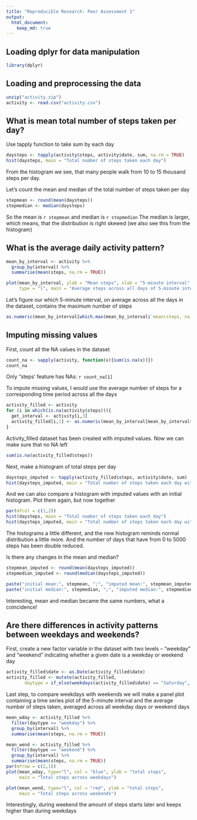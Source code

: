 ```yaml
---
title: "Reproducible Research: Peer Assessment 1"
output: 
  html_document:
    keep_md: true
---
```


## Loading dplyr for data manipulation
```r
library(dplyr)
```


## Loading and preprocessing the data

```r
unzip("activity.zip")
activity <- read.csv("activity.csv")
```


## What is mean total number of steps taken per day?

Use tapply function to take sum by each day
```r
daysteps <- tapply(activity$steps, activity$date, sum, na.rm = TRUE)
hist(daysteps, main = "Total number of steps taken each day")
```

From the histogram we see, that many people walk from 10 to 15 thousand steps per day.

Let's count the mean and median of the total number of steps taken per day

```r
stepmean <- round(mean(daysteps))
stepmedian <- median(daysteps)
```
So the mean is `r stepmean` and median is `r stepmedian` The median is larger, which means, that the distribution is right skewed (we also see this from the histogram)

## What is the average daily activity pattern?

```r
mean_by_interval <- activity %>%
  group_by(interval) %>%
  summarise(mean(steps, na.rm = TRUE))

plot(mean_by_interval, ylab = "Mean steps", xlab = "5-minute interval", col = "brown",
     type = "l", main = "Average steps across all days of 5-minute interval", lwd = 2)
```

Let's figure our which 5-minute interval, on average across all the days in the dataset, contains the maximum number of steps

```r
as.numeric(mean_by_interval[which.max(mean_by_interval$`mean(steps, na.rm = TRUE)`),1])
```


## Imputing missing values

First, count all the NA values in the dataset
```r
count_na <- sapply(activity, function(x){sum(is.na(x))})
count_na
```
Only "steps' feature has NAs: `r count_na[1]`

To impute missing values, I would use the average number of steps for a corresponding
time period across all the days

```r
activity_filled <- activity
for (i in which(is.na(activity$steps))){
  get_interval <- activity[i,3]
  activity_filled[i,1] <- as.numeric(mean_by_interval[mean_by_interval$interval == get_interval,2])
}
```

Activity_filled dataset has been created with imputed values. Now we can make sure that no NA left

```r
sum(is.na(activity_filled$steps))
```


Next, make a histogram of total steps per day

```r
daysteps_imputed <- tapply(activity_filled$steps, activity$date, sum)
hist(daysteps_imputed, main = "Total number of steps taken each day with imputed values")
```

And we can also compare a histogram with imputed values with an initial histogram.
Plot them again, but now together

```r
par(mfcol = c(1,2))
hist(daysteps, main = "Total number of steps taken each day")
hist(daysteps_imputed, main = "Total number of steps taken each day with imputed values")

```

The histograms a little different, and the new histogram reminds normal distribution a little more. And the number of days that have from 0 to 5000 steps has been double reduced. 

Is there any changes in the mean and median?

```r
stepmean_imputed <- round(mean(daysteps_imputed))
stepmedian_imputed <- round(median(daysteps_imputed))

paste("initial mean:", stepmean, ";", "imputed mean:", stepmean_imputed)
paste("initial median:", stepmedian, ";", "imputed median:", stepmedian_imputed)
```
Interesting, mean and median became the same numbers, what a coincidence!


## Are there differences in activity patterns between weekdays and weekends?

First, create a new factor variable in the dataset with two levels – “weekday” and “weekend” indicating whether a given date is a weekday or weekend day

```r
activity_filled$date <- as.Date(activity_filled$date)
activity_filled <- mutate(activity_filled,
       daytype = if_else(weekdays(activity_filled$date) == "Saturday", "weekend", if_else(weekdays(activity_filled$date) == "Sunday", "weekend", "weekday")))

```

Last step, to compare weekdays with weekends we will make a panel plot containing a time series plot of the 5-minute interval and the average number of steps taken, averaged across all weekday days or weekend days

```r
mean_wday <- activity_filled %>%
  filter(daytype == "weekday") %>%
  group_by(interval) %>%
  summarise(mean(steps, na.rm = TRUE))

mean_wend <- activity_filled %>%
  filter(daytype == "weekend") %>%
  group_by(interval) %>%
  summarise(mean(steps, na.rm = TRUE))
par(mfrow = c(2,1))
plot(mean_wday, type="l", col = "blue", ylab = "total steps",
     main = "Total steps across weekdays")

plot(mean_wend, type="l", col = "red", ylab = "total steps",
     main = "Total steps across weekends")

```

Interestingly, during weekend the amount of steps starts later and keeps higher than during weekdays
